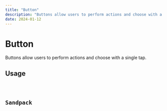 ```yaml
---
title: "Button"
description: "Buttons allow users to perform actions and choose with a single tap."
date: 2024-01-12
---
```



# Button

Buttons allow users to perform actions and choose with a single tap.

## Usage

<Code files={linkContent.usage} />

## Sandpack

<Sandpack files={linkContent.usage} />
